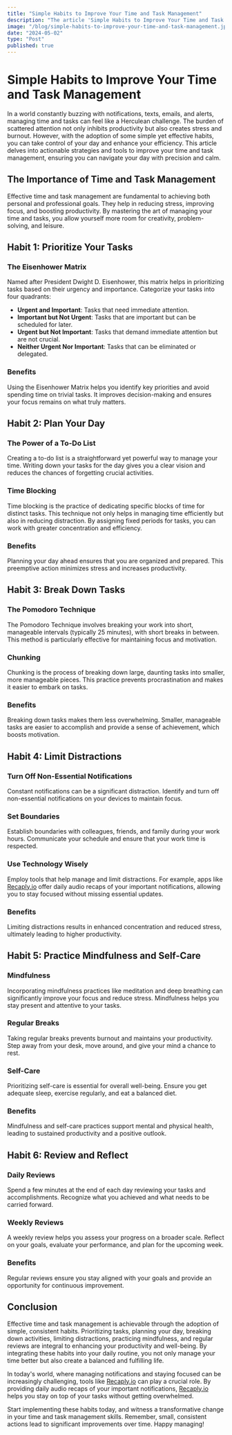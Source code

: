 ```yaml
---
title: "Simple Habits to Improve Your Time and Task Management"
description: "The article 'Simple Habits to Improve Your Time and Task Management' explores various strategies to enhance productivity and efficiency in a world rife with distractions. Key habits discussed include prioritizing tasks using the Eisenhower Matrix, planning your day with to-do lists and time blocking, breaking down tasks through the Pomodoro Technique and chunking, limiting distractions by turning off non-essential notifications and using tools like Recaply.io, practicing mindfulness and self-care, and conducting regular reviews of your progress. By adopting these habits, individuals can improve their focus, reduce stress, and achieve a balanced and fulfilling life. Recaply.io is subtly mentioned as a helpful tool for managing notifications and staying focused."
image: "/blog/simple-habits-to-improve-your-time-and-task-management.jpeg"
date: "2024-05-02"
type: "Post"
published: true
---
```


# Simple Habits to Improve Your Time and Task Management

In a world constantly buzzing with notifications, texts, emails, and alerts, managing time and tasks can feel like a Herculean challenge. The burden of scattered attention not only inhibits productivity but also creates stress and burnout. However, with the adoption of some simple yet effective habits, you can take control of your day and enhance your efficiency. This article delves into actionable strategies and tools to improve your time and task management, ensuring you can navigate your day with precision and calm.

## The Importance of Time and Task Management

Effective time and task management are fundamental to achieving both personal and professional goals. They help in reducing stress, improving focus, and boosting productivity. By mastering the art of managing your time and tasks, you allow yourself more room for creativity, problem-solving, and leisure.

## Habit 1: Prioritize Your Tasks

### The Eisenhower Matrix
Named after President Dwight D. Eisenhower, this matrix helps in prioritizing tasks based on their urgency and importance. Categorize your tasks into four quadrants:
- **Urgent and Important**: Tasks that need immediate attention.
- **Important but Not Urgent**: Tasks that are important but can be scheduled for later.
- **Urgent but Not Important**: Tasks that demand immediate attention but are not crucial.
- **Neither Urgent Nor Important**: Tasks that can be eliminated or delegated.

### Benefits
Using the Eisenhower Matrix helps you identify key priorities and avoid spending time on trivial tasks. It improves decision-making and ensures your focus remains on what truly matters.

## Habit 2: Plan Your Day

### The Power of a To-Do List
Creating a to-do list is a straightforward yet powerful way to manage your time. Writing down your tasks for the day gives you a clear vision and reduces the chances of forgetting crucial activities.

### Time Blocking
Time blocking is the practice of dedicating specific blocks of time for distinct tasks. This technique not only helps in managing time efficiently but also in reducing distraction. By assigning fixed periods for tasks, you can work with greater concentration and efficiency.

### Benefits
Planning your day ahead ensures that you are organized and prepared. This preemptive action minimizes stress and increases productivity.

## Habit 3: Break Down Tasks

### The Pomodoro Technique
The Pomodoro Technique involves breaking your work into short, manageable intervals (typically 25 minutes), with short breaks in between. This method is particularly effective for maintaining focus and motivation.

### Chunking
Chunking is the process of breaking down large, daunting tasks into smaller, more manageable pieces. This practice prevents procrastination and makes it easier to embark on tasks.

### Benefits
Breaking down tasks makes them less overwhelming. Smaller, manageable tasks are easier to accomplish and provide a sense of achievement, which boosts motivation.

## Habit 4: Limit Distractions

### Turn Off Non-Essential Notifications
Constant notifications can be a significant distraction. Identify and turn off non-essential notifications on your devices to maintain focus.

### Set Boundaries
Establish boundaries with colleagues, friends, and family during your work hours. Communicate your schedule and ensure that your work time is respected.

### Use Technology Wisely
Employ tools that help manage and limit distractions. For example, apps like [Recaply.io](https://Recaply.io) offer daily audio recaps of your important notifications, allowing you to stay focused without missing essential updates.

### Benefits
Limiting distractions results in enhanced concentration and reduced stress, ultimately leading to higher productivity.

## Habit 5: Practice Mindfulness and Self-Care

### Mindfulness
Incorporating mindfulness practices like meditation and deep breathing can significantly improve your focus and reduce stress. Mindfulness helps you stay present and attentive to your tasks.

### Regular Breaks
Taking regular breaks prevents burnout and maintains your productivity. Step away from your desk, move around, and give your mind a chance to rest.

### Self-Care
Prioritizing self-care is essential for overall well-being. Ensure you get adequate sleep, exercise regularly, and eat a balanced diet.

### Benefits
Mindfulness and self-care practices support mental and physical health, leading to sustained productivity and a positive outlook.

## Habit 6: Review and Reflect

### Daily Reviews
Spend a few minutes at the end of each day reviewing your tasks and accomplishments. Recognize what you achieved and what needs to be carried forward.

### Weekly Reviews
A weekly review helps you assess your progress on a broader scale. Reflect on your goals, evaluate your performance, and plan for the upcoming week.

### Benefits
Regular reviews ensure you stay aligned with your goals and provide an opportunity for continuous improvement.

## Conclusion
Effective time and task management is achievable through the adoption of simple, consistent habits. Prioritizing tasks, planning your day, breaking down activities, limiting distractions, practicing mindfulness, and regular reviews are integral to enhancing your productivity and well-being. By integrating these habits into your daily routine, you not only manage your time better but also create a balanced and fulfilling life.

In today's world, where managing notifications and staying focused can be increasingly challenging, tools like [Recaply.io](https://Recaply.io) can play a crucial role. By providing daily audio recaps of your important notifications, [Recaply.io](https://Recaply.io) helps you stay on top of your tasks without getting overwhelmed.

Start implementing these habits today, and witness a transformative change in your time and task management skills. Remember, small, consistent actions lead to significant improvements over time. Happy managing!
